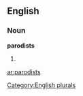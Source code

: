 
==English==

===Noun===
'''parodists'''

# {{plural of|[[parodist]]}}

[[Category:English plurals]]

[[ar:parodists]]